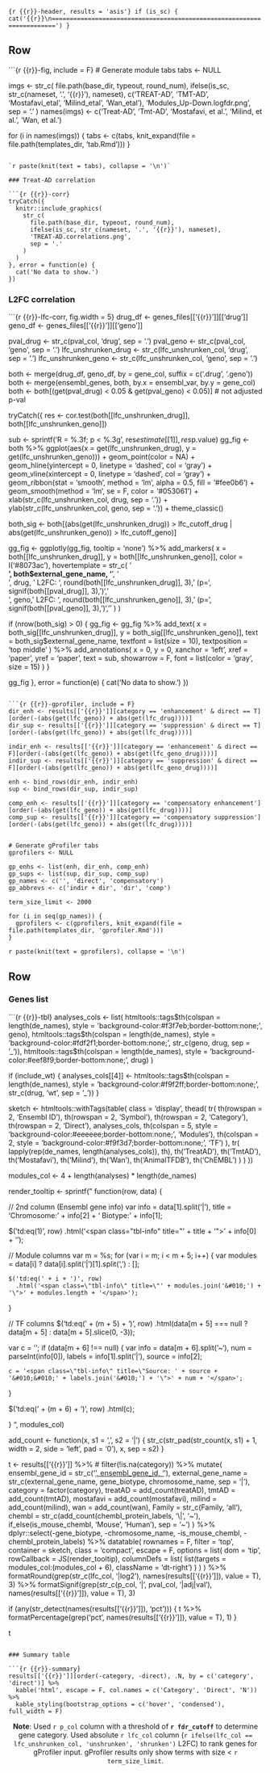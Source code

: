 
```{r {{r}}-header, results = 'asis'}
if (is_sc) {
  cat('{{r}}\n=======================================================================')
}
```


Row {.tabset .tabset-fade}
-------------------------------------
    
```{r {{r}}-fig, include = F}
# Generate module tabs
tabs <- NULL

imgs <- str_c(
  file.path(base_dir, typeout, round_num), 
  ifelse(is_sc, str_c(nameset, '.', '{{r}}'), nameset),
  c('TREAT-AD', 'TMT-AD', 'Mostafavi_etal', 'Milind_etal', 'Wan_etal'), 
  'Modules_Up-Down.logfdr.png',
  sep = '.'
)
names(imgs) <- c('Treat-AD', 'Tmt-AD', 'Mostafavi, et al.', 'Milind, et al.', 'Wan, et al.')

for (i in names(imgs)) {
  tabs <- c(tabs, knit_expand(file = file.path(templates_dir, 'tab.Rmd')))
}
```

`r paste(knit(text = tabs), collapse = '\n')`

### Treat-AD correlation

```{r {{r}}-corr}
tryCatch({
  knitr::include_graphics(
    str_c(
      file.path(base_dir, typeout, round_num), 
      ifelse(is_sc, str_c(nameset, '.', '{{r}}'), nameset),
      'TREAT-AD.correlations.png',
      sep = '.'
    )
  )
}, error = function(e) {
  cat('No data to show.')
})
```

### L2FC correlation

```{r {{r}}-lfc-corr, fig.width = 5}
drug_df <- genes_files[['{{r}}']][['drug']]
geno_df <- genes_files[['{{r}}']][['geno']]

pval_drug <- str_c(pval_col, 'drug', sep = '.')
pval_geno <- str_c(pval_col, 'geno', sep = '.')
lfc_unshrunken_drug <- str_c(lfc_unshrunken_col, 'drug', sep = '.')
lfc_unshrunken_geno <- str_c(lfc_unshrunken_col, 'geno', sep = '.')

both <- merge(drug_df, geno_df, by = gene_col, suffix = c('.drug', '.geno'))
both <- merge(ensembl_genes, both, by.x = ensembl_var, by.y = gene_col)
both <- both[(get(pval_drug) < 0.05 & get(pval_geno) < 0.05)]  # not adjusted p-val

tryCatch({
  res <- cor.test(both[[lfc_unshrunken_drug]], both[[lfc_unshrunken_geno]])
  
  sub <- sprintf('R = %.3f; p < %.3g', res$estimate[[1]], res$p.value)
  gg_fig <- both %>%
    ggplot(aes(x = get(lfc_unshrunken_drug), y = get(lfc_unshrunken_geno))) +
    geom_point(color = NA) +
    geom_hline(yintercept = 0, linetype = 'dashed', col = 'gray') +
    geom_vline(xintercept = 0, linetype = 'dashed', col = 'gray') +
    geom_ribbon(stat = 'smooth', method = 'lm', alpha = 0.5, fill = '#fee0b6') +
    geom_smooth(method = 'lm', se = F, color = '#053061') +
    xlab(str_c(lfc_unshrunken_col, drug, sep = '.')) +
    ylab(str_c(lfc_unshrunken_col, geno, sep = '.')) +
    theme_classic()
  
  both_sig <- both[(abs(get(lfc_unshrunken_drug)) > lfc_cutoff_drug | abs(get(lfc_unshrunken_geno)) > lfc_cutoff_geno)]
  
  gg_fig <- ggplotly(gg_fig, tooltip = 'none') %>%
    add_markers(
      x = both[[lfc_unshrunken_drug]],
      y = both[[lfc_unshrunken_geno]],
      color = I('#8073ac'),
      hovertemplate = str_c(
        '<br><b>', both$external_gene_name, '</b>',
        '<br>', drug, ' L2FC: ', round(both[[lfc_unshrunken_drug]], 3), ' (p=', signif(both[[pval_drug]], 3), ')',
        '<br>', geno, ' L2FC: ', round(both[[lfc_unshrunken_geno]], 3), ' (p=', signif(both[[pval_geno]], 3), ')',
        '<extra></extra>'
      )
    )
  
  if (nrow(both_sig) > 0) {
    gg_fig <- gg_fig %>%
      add_text(
        x = both_sig[[lfc_unshrunken_drug]],
        y = both_sig[[lfc_unshrunken_geno]],
        text = both_sig$external_gene_name,
        textfont = list(size = 10),
        textposition = 'top middle'
      ) %>% add_annotations(
        x = 0,
        y = 0,
        xanchor = 'left',
        xref = 'paper',
        yref = 'paper',
        text = sub,
        showarrow = F,
        font = list(color = 'gray', size = 15)
      )
  }
  
  gg_fig
}, error = function(e) {
  cat('No data to show.')
})
```

```{r {{r}}-gprofiler, include = F}
dir_enh <- results[['{{r}}']][category == 'enhancement' & direct == T][order(-(abs(get(lfc_geno)) + abs(get(lfc_drug))))]
dir_sup <- results[['{{r}}']][category == 'suppression' & direct == T][order(-(abs(get(lfc_geno)) + abs(get(lfc_drug))))]

indir_enh <- results[['{{r}}']][category == 'enhancement' & direct == F][order(-(abs(get(lfc_geno)) + abs(get(lfc_geno_drug))))]
indir_sup <- results[['{{r}}']][category == 'suppression' & direct == F][order(-(abs(get(lfc_geno)) + abs(get(lfc_geno_drug))))]

enh <- bind_rows(dir_enh, indir_enh)
sup <- bind_rows(dir_sup, indir_sup)

comp_enh <- results[['{{r}}']][category == 'compensatory enhancement'][order(-(abs(get(lfc_geno)) + abs(get(lfc_drug))))]
comp_sup <- results[['{{r}}']][category == 'compensatory suppression'][order(-(abs(get(lfc_geno)) + abs(get(lfc_drug))))]


# Generate gProfiler tabs
gprofilers <- NULL

gp_enhs <- list(enh, dir_enh, comp_enh)
gp_sups <- list(sup, dir_sup, comp_sup)
gp_names <- c('', 'direct', 'compensatory')
gp_abbrevs <- c('indir + dir', 'dir', 'comp')

term_size_limit <- 2000

for (i in seq(gp_names)) {
  gprofilers <- c(gprofilers, knit_expand(file = file.path(templates_dir, 'gprofiler.Rmd')))
}
```

`r paste(knit(text = gprofilers), collapse = '\n')`


Row {.tabset .tabset-fade data-height=470}
-------------------------------------

### Genes list

```{r {{r}}-tbl}
analyses_cols <- list(
  htmltools::tags$th(colspan = length(de_names), style = 'background-color:#f3f7eb;border-bottom:none;', geno),
  htmltools::tags$th(colspan = length(de_names), style = 'background-color:#fdf2f1;border-bottom:none;', str_c(geno, drug, sep = '_')),
  htmltools::tags$th(colspan = length(de_names), style = 'background-color:#eef8f9;border-bottom:none;', drug)
)

if (include_wt) {
  analyses_cols[[4]] <- htmltools::tags$th(colspan = length(de_names), style = 'background-color:#f9f2ff;border-bottom:none;', str_c(drug, 'wt', sep = '_'))
}

sketch <- htmltools::withTags(table(
  class = 'display',
  thead(
    tr(
      th(rowspan = 2, 'Ensembl ID'),
      th(rowspan = 2, 'Symbol'),
      th(rowspan = 2, 'Category'),
      th(rowspan = 2, 'Direct'),
      analyses_cols,
      th(colspan = 5, style = 'background-color:#eeeeee;border-bottom:none;', 'Modules'),
      th(colspan = 2, style = 'background-color:#f9f3d7;border-bottom:none;', 'TF')
    ),
    tr(
      lapply(rep(de_names, length(analyses_cols)), th),
      th('TreatAD'),
      th('TmtAD'),
      th('Mostafavi'),
      th('Milind'),
      th('Wan'),
      th('AnimalTFDB'),
      th('ChEMBL')
    )
  )
))

modules_col <- 4 + length(analyses) * length(de_names)

render_tooltip <- sprintf("
function(row, data) {

  // 2nd column (Ensembl gene info)
  var info = data[1].split('|'),
      title = 'Chromosome: ' + info[2] + '&#010;Biotype: ' + info[1];
  
  $('td:eq(1)', row)
    .html('<span class=\"tbl-info\" title=\"' + title + '\">' + info[0] + '</span>');
    
  // Module columns
  var m = %s;
  for (var i = m; i < m + 5; i++) {
    var modules = data[i] ? data[i].split('|')[1].split(',') : [];

    $('td:eq(' + i + ')', row)
      .html('<span class=\"tbl-info\" title=\"' + modules.join('&#010;') + '\">' + modules.length + '</span>');
  }
  
  // TF columns
  $('td:eq(' + (m + 5) + ')', row)
    .html(data[m + 5] === null ? data[m + 5] : data[m + 5].slice(0, -3));
    
  var c = '';
  if (data[m + 6] !== null) {
    var info = data[m + 6].split('~'),
        num = parseInt(info[0]),
        labels = info[1].split('|'),
        source = info[2];
  
    c = '<span class=\"tbl-info\" title=\"Source: ' + source + '&#010;&#010;' + labels.join('&#010;') + '\">' + num + '</span>';
  }
    
  $('td:eq(' + (m + 6) + ')', row)
    .html(c);

}
", modules_col)


add_count <- function(x, s1 = ',', s2 = '|') {
  str_c(str_pad(str_count(x, s1) + 1, width = 2, side = 'left', pad = '0'), x, sep = s2)
}

t <- results[['{{r}}']] %>% 
  # filter(!is.na(category)) %>%
  mutate(
    ensembl_gene_id = str_c('<a href="https://www.ncbi.nlm.nih.gov/gene/?term=', ensembl_gene_id, '">', ensembl_gene_id, '</a>'),
    external_gene_name = str_c(external_gene_name, gene_biotype, chromosome_name, sep = '|'),
    category = factor(category),
    treatAD = add_count(treatAD),
    tmtAD = add_count(tmtAD),
    mostafavi = add_count(mostafavi),
    milind = add_count(milind),
    wan = add_count(wan),
    Family = str_c(Family, 'all'),
    chembl = str_c(add_count(chembl_protein_labels, '\\|', '~'), if_else(is_mouse_chembl, 'Mouse', 'Human'), sep = '~')
  ) %>% 
  dplyr::select(-gene_biotype, -chromosome_name, -is_mouse_chembl, -chembl_protein_labels) %>% 
  datatable(
    rownames = F, 
    filter = 'top',
    container = sketch,
    class = 'compact', 
    escape = F,
    options = list(
      dom = 'tip',
      rowCallback = JS(render_tooltip),
      columnDefs = list(
        list(targets = modules_col:(modules_col + 6), className = 'dt-right')
      )
    )
  ) %>% 
  formatRound(grep(str_c(lfc_col, '|log2'), names(results[['{{r}}']]), value = T), 3) %>% 
  formatSignif(grep(str_c(p_col, '|', pval_col, '|adj|val'), names(results[['{{r}}']]), value = T), 3)

if (any(str_detect(names(results[['{{r}}']]), 'pct'))) {
  t %>% 
    formatPercentage(grep('pct', names(results[['{{r}}']]), value = T), 1)
}

t
```

### Summary table

```{r {{r}}-summary}
results[['{{r}}']][order(-category, -direct), .N, by = c('category', 'direct')] %>%
  kable('html', escape = F, col.names = c('Category', 'Direct', 'N')) %>% 
  kable_styling(bootstrap_options = c('hover', 'condensed'), full_width = F)
```

<p style="text-align: center;">**Note**: Used ``r p_col`` column with a threshold of **`r fdr_cutoff`** to determine gene category. Used absolute ``r lfc_col`` column (`r ifelse(lfc_col == lfc_unshrunken_col, 'unshrunken', 'shrunken')` L2FC) to rank genes for gProfiler input. gProfiler results only show terms with size < `r term_size_limit`.</p>
